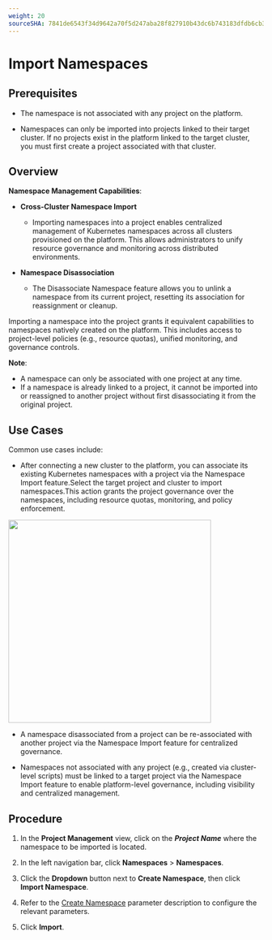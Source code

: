 ```yaml
---
weight: 20
sourceSHA: 7841de6543f34d9642a70f5d247aba28f827910b43dc6b743183dfdb6cb3b026
---
```


# Import Namespaces

## Prerequisites

- The namespace is not associated with any project on the platform.

- Namespaces can only be imported into projects linked to their target cluster. If no projects exist in the platform linked to the target cluster, you must first create a project associated with that cluster.

## Overview

**Namespace Management Capabilities**:
- **Cross-Cluster Namespace Import**
  - Importing namespaces into a project enables centralized management of Kubernetes namespaces across all clusters provisioned on the platform. This allows administrators to unify resource governance and monitoring across distributed environments.

- **Namespace Disassociation**
  - The Disassociate Namespace feature allows you to unlink a namespace from its current project, resetting its association for reassignment or cleanup.

Importing a namespace into the project grants it equivalent capabilities to namespaces natively created on the platform. This includes access to project-level policies (e.g., resource quotas), unified monitoring, and governance controls.

**Note**:
- A namespace can only be associated with one project at any time.
- If a namespace is already linked to a project, it cannot be imported into or reassigned to another project without first disassociating it from the original project.

## Use Cases

Common use cases include:

- After connecting a new cluster to the platform, you can associate its existing Kubernetes namespaces with a project via the Namespace Import feature.Select the target project and cluster to import namespaces.This action grants the project governance over the namespaces, including resource quotas, monitoring, and policy enforcement.
<img src="./assets/nsimport.svg" width="400" />

- A namespace disassociated from a project can be re-associated with another project via the Namespace Import feature for centralized governance.

- Namespaces not associated with any project (e.g., created via cluster-level scripts) must be linked to a target project via the Namespace Import feature to enable platform-level governance, including visibility and centralized management.

## Procedure

1. In the **Project Management** view, click on the ***Project Name*** where the namespace to be imported is located.

2. In the left navigation bar, click **Namespaces** > **Namespaces**.

3. Click the **Dropdown** button next to **Create Namespace**, then click **Import Namespace**.

4. Refer to the [Create Namespace](./create_namespace) parameter description to configure the relevant parameters.

5. Click **Import**.
